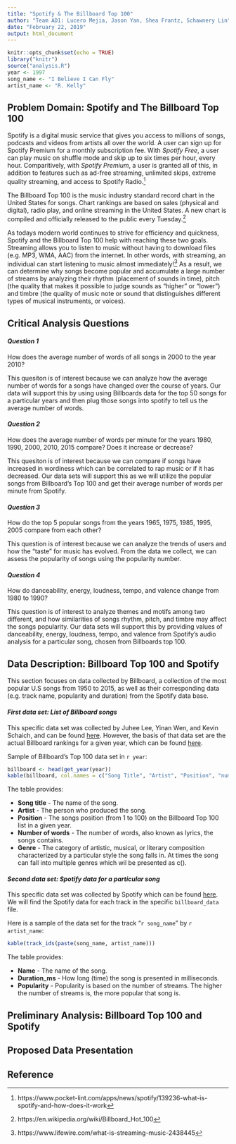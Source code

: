```yaml
---
title: "Spotify & The Billboard Top 100"
author: "Team AD1: Lucero Mejia, Jason Yan, Shea Frantz, Schawnery Lin"
date: "February 22, 2019"
output: html_document
---
```


```r
knitr::opts_chunk$set(echo = TRUE)
library("knitr")
source("analysis.R")
year <- 1997
song_name <- "I Believe I Can Fly"
artist_name <- "R. Kelly"
```

## Problem Domain: Spotify and The Billboard Top 100

Spotify is a digital music service that gives you access to millions of songs, podcasts and videos from artists all over the world. A user can sign up for Spotify Premium for a monthly subscription fee. With _Spotify Free_, a user can play music on shuffle mode and skip up to six times per hour, every hour. Comparitively, with _Spotify Premium_, a user is granted all of this, in addition to features such as ad-free streaming, unlimited skips, extreme quality streaming, and access to Spotify Radio.[^1]

The Billboard Top 100 is the music industry standard record chart in the United States for songs. Chart rankings are based on sales (physical and digital), radio play, and online streaming in the United States. A new chart is compiled and officially released to the public every Tuesday.[^2]

As todays modern world continues to strive for efficiency and quickness, Spotify and the Billboard Top 100 help with reaching these two goals. Streaming allows you to listen to music without having to download files (e.g. MP3, WMA, AAC) from the internet. In other words, with streaming, an individual can start listening to music almost immediately![^3] As a result, we can determine why songs become popular and accumulate a large number of streams by analyzing their rhythm (placement of sounds in time), pitch (the quality that makes it possible to judge sounds as "higher" or "lower") and timbre (the quality of music note or sound that distinguishes different types of musical instruments, or voices). 

## Critical Analysis Questions

#### _Question 1_
How does the average number of words of all songs in 2000 to the year 2010? 

This quesiton is of interest because we can analyze how the average number of words for a songs have changed over the course of years. Our data will support this by using using Billboards data for the top 50 songs for a particular years and then plug those songs into spotify to tell us the average number of words. 

#### _Question 2_
How does the average number of words per minute for the years 1980, 1990, 2000, 2010, 2015 compare? Does it increase or decrease? 

This quesiton is of interest because we can compare if songs have increased in wordiness which can be correlated to rap music or if it has decreased. Our data sets will support this as we will utilize the popular songs from Billboard's Top 100 and get their average number of words per minute from Spotify. 

#### _Question 3_
How do the top 5 popular songs from the years 1965, 1975, 1985, 1995, 2005 compare from each other?

This question is of interest because we can analyze the trends of users and how the "taste" for music has evolved. From the data we collect, we can assess the popularity of songs using the popularity number. 

#### _Question 4_
How do danceability, energy, loudness, tempo, and valence change from 1980 to 1990?

This question is of interest to analyze themes and motifs among two different, and how similarities of songs rhythm, pitch, and timbre may affect the songs popularity. Our data sets will support this by providing values of danceability, energy, loudness, tempo, and valence from Spotify's audio analysis for a particular song, chosen from Billboards top 100. 

## Data Description: Billboard Top 100 and Spotify

This section focuses on data collected by Billboard, a collection of the most popular U.S songs from 1950 to 2015, as well as their corresponding data (e.g. track name, popularity and duration) from the Spotify data base. 

#### **_First data set: List of Billboard songs_**

This specific data set was collected by Juhee Lee, Yinan Wen, and Kevin Schaich, and can be found [here](https://github.com/kevinschaich/billboard). However, the basis of that data set are the actual Billboard rankings for a given year, which can be found [here](https://www.billboard.com/charts).

Sample of Billboard's Top 100 data set in `r year`:

``` r
billboard <- head(get_year(year))
kable(billboard, col.names = c("Song Title", "Artist", "Position", "number of words", "genre"))
```

The table provides:

- **Song title** - The name of the song.
- **Artist** - The person who produced the song.
- **Position** - The songs position (from 1 to 100) on the Billboard Top 100 list in a given year.
- **Number of words** - The number of words, also known as lyrics, the songs contains. 
- **Genre** - The category of artistic, musical, or literary composition characterized by a particular style the song falls in. At times the song can fall into multiple genres which wil be presented as c().


#### **_Second data set: Spotify data for a particular song_**

This specific data set was collected by Spotify which can be found [here](https://developer.spotify.com/documentation/web-api/reference/search/search/). We will find the Spotify data for each track in the specific `billboard_data` file.

Here is a sample of the data set for the track "`r song_name`" by `r artist_name`:

```r
kable(track_ids(paste(song_name, artist_name)))
```

The table provides:

- **Name** - The name of the song.
- **Duration_ms** - How long (time) the song is presented in milliseconds.
- **Popularity** - Popularity is based on the number of streams. The higher the number of streams is, the more popular that song is.

## Preliminary Analysis: Billboard Top 100 and Spotify

## Proposed Data Presentation

## Reference
[^1]: https://www.pocket-lint.com/apps/news/spotify/139236-what-is-spotify-and-how-does-it-work

[^2]: https://en.wikipedia.org/wiki/Billboard_Hot_100

[^3]: https://www.lifewire.com/what-is-streaming-music-2438445
